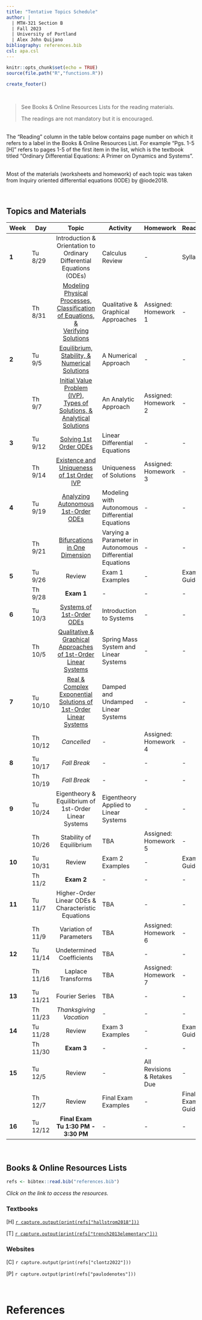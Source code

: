 ---
title: "Tentative Topics Schedule"
author: |
  | MTH-321 Section B
  | Fall 2023
  | University of Portland
  | Alex John Quijano
bibliography: references.bib
csl: apa.csl
---

```{r setup, include=FALSE}
knitr::opts_chunk$set(echo = TRUE)
source(file.path("R","functions.R"))
```

```{r echo=FALSE}
create_footer()
```

<br>

> See Books & Online Resources Lists for the reading materials.
>
> The readings are not mandatory but it is encouraged.

<br>The "Reading" column in the table below contains page number on which it refers to a label in the Books & Online Resources List. For example "Pgs. 1-5 [H]" refers to pages 1-5 of the first item in the list, which is the textbook titled "Ordinary Differential Equations: A Primer on Dynamics and Systems".

<br>Most of the materials (worksheets and homework) of each topic was taken from Inquiry oriented differential equations (IODE) by @iode2018.

<br>

## **Topics and Materials**

| **Week** | **Day** | **Topic** | **Activity** | **Homework** | **Reading** |
|---|---|:---:|---|---|---|
| **1** | Tu 8/29 | Introduction & Orientation to Ordinary Differential Equations (ODEs) | Calculus Review | - | Syllabus |
|  | Th 8/31 | [Modeling Physical Processes,<br>Classification of Equations, &<br>Verifying Solutions](class-notes/Modeling Physical Processes, Classification of Equations, & Verifying Solutions.pdf){target="_blank"} | Qualitative & Graphical Approaches| Assigned: Homework 1 | - |
| **2** | Tu 9/5 | [Equilibrium,<br> Stability, &<br> Numerical Solutions](class-notes/Equilibrium, Stability, & Numerical Solutions.pdf){target="_blank"} | A Numerical Approach | - | - |
|  | Th 9/7 | [Initial Value Problem (IVP),<br> Types of Solutions, &<br> Analytical Solutions](class-notes/Initial Value Problem, Types of Solutions, & Analytical Solutions.pdf){target="_blank"} | An Analytic Approach | Assigned: Homework 2 | - |
| **3** | Tu 9/12 | [Solving 1st Order ODEs](class-notes/Solving 1st Order ODEs.pdf){target="_blank"} | Linear Differential Equations | - | - |
|  | Th 9/14 | [Existence and Uniqueness of 1st Order IVP](class-notes/Existence and Uniqueness of 1st-Order IVP.pdf){target="_blank"} | Uniqueness of Solutions | Assigned: Homework 3 | - |
| **4** | Tu 9/19 | [Analyzing Autonomous 1st-Order ODEs](class-notes/Analyzing Autonomous 1st-Order ODEs.pdf){target="_blank"} | Modeling with Autonomous Differential Equations | - | - |
|  | Th 9/21 | [Bifurcations in One Dimension](class-notes/Bifurcations in One Dimension of 1st-Order ODEs.pdf){target="_blank"} | Varying a Parameter in Autonomous Differential Equations |  - | - |
| **5** | Tu 9/26 | Review | Exam 1 Examples | - | Exam 1 Guide |
|  | Th 9/28 | **Exam 1** | - | - | - |
| **6** | Tu 10/3 | [Systems of 1st-Order ODEs](class-notes/Systems of 1st-Order ODEs.pdf){target="_blank"} | Introduction to Systems | - | - |
|  | Th 10/5 | [Qualitative & Graphical Approaches of 1st-Order Linear Systems](class-notes/Qualitative & Graphical Approaches of 1st-Order Linear Systems.pdf){target="_blank"} | Spring Mass System and Linear Systems | - | - |
| **7** | Tu 10/10 | [Real & Complex Exponential Solutions of 1st-Order Linear Systems](class-notes/Real & Complex Exponential Solutions of 1st-Order Linear Systems.pdf){target="_blank"} | Damped and Undamped Linear Systems | - | - |
|  | Th 10/12 | *Cancelled* | - | Assigned: Homework 4 | - |
| **8** | Tu 10/17 | _Fall Break_ | - | - | - |
|  | Th 10/19 | _Fall Break_ | - | - | - |
| **9** | Tu 10/24 | Eigentheory & Equilibrium of 1st-Order Linear Systems | Eigentheory Applied to Linear Systems | - | - |
|  | Th 10/26 | Stability of Equilibrium | TBA | Assigned: Homework 5 | - |
| **10** | Tu 10/31 | Review | Exam 2 Examples | - | Exam 2 Guide |
|  | Th 11/2 | **Exam 2** | - | - | - |
| **11** | Tu 11/7 | Higher-Order Linear ODEs & Characteristic Equations | TBA | - | - |
|  | Th 11/9 | Variation of Parameters | TBA | Assigned: Homework 6 | - |
| **12** | Tu 11/14 | Undetermined Coefficients | TBA | - | - |
|  | Th 11/16 | Laplace Transforms | TBA | Assigned: Homework 7 | - |
| **13** | Tu 11/21 | Fourier Series | TBA | - | - |
|  | Th 11/23 | _Thanksgiving Vacation_ | - | - | - |
| **14** | Tu 11/28 | Review | Exam 3 Examples | - | Exam 3 Guide  |
|  | Th 11/30 | **Exam 3** | - | - | - |
| **15** | Tu 12/5 | Review | - | All Revisions & Retakes Due | - |
|  | Th 12/7 | Review | Final Exam Examples | - | Final Exam Guide |
| **16** | Tu 12/12 | **Final Exam<br>Tu 1:30 PM - 3:30 PM** | - | - | - |

<br>

## **Books & Online Resources Lists**

```{r echo=FALSE}
refs <- bibtex::read.bib("references.bib")
```

*Click on the link to access the resources.*

### Textbooks

[H] [`r capture.output(print(refs["hallstrom2018"]))`](https://drive.google.com/file/d/12G9cs0RQPqiXb7vjJXVH58ePJ8DZBgC1/view?usp=sharing){target="_blank"}

[T] [`r capture.output(print(refs["trench2013elementary"]))`](https://digitalcommons.trinity.edu/cgi/viewcontent.cgi?article=1007&context=mono){target="_blank"}

### Websites

[C] `r capture.output(print(refs["clontz2022"]))`

[P] `r capture.output(print(refs["paulodenotes"]))`

<br>

# References

<div id="refs"></div>

<br>
